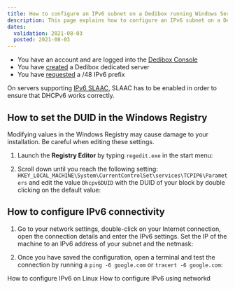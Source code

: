 ```yaml
---
title: How to configure an IPv6 subnet on a Dedibox running Windows Server
description: This page explains how to configure an IPv6 subnet on a Dedibox running Windows Server.
dates:
  validation: 2021-08-03
  posted: 2021-08-03
---
```


<Message type="requirement">

  - You have an account and are logged into the [Dedibox Console](https://console.online.net)
  - You have [created](/dedibox/dedicated-servers/how-to/order-a-server) a Dedibox dedicated server
  - You have [requested](/dedibox-network/ipv6/how-to/request-prefix) a /48 IPv6 prefix

</Message>

<Message type="important">

On servers supporting [IPv6 SLAAC](/dedibox-network/ipv6/how-to/enable-ipv6-slaac), SLAAC has to be enabled in order to ensure that DHCPv6 works correctly.

</Message>

## How to set the DUID in the Windows Registry

<Message type="important">

Modifying values in the Windows Registry may cause damage to your installation. Be careful when editing these settings.

</Message>

1. Launch the **Registry Editor** by typing `regedit.exe` in the start menu:

    <Lightbox src="scaleway_ipv6_regedit.png" width="" />

2. Scroll down until you reach the following setting: `HKEY_LOCAL_MACHINE\System\CurrentControlSet\services\TCPIP6\Parameters` and edit the value `Dhcpv6DUID` with the DUID of your block by double clicking on the default value:

    <Lightbox src="scaleway_ipv6_regedit_edit.png" width="" />

## How to configure IPv6 connectivity 

1. Go to your network settings, double-click on your Internet connection, open the connection details and enter the IPv6 settings. Set the IP of the machine to an IPv6 address of your subnet and the netmask:

    <Lightbox src="scaleway_ipv6_config_win.png" alt="" />

2. Once you have saved the configuration, open a terminal and test the connection by running a `ping -6 google.com` or `tracert -6 google.com`:

    <Lightbox src="scaleway_ipv6_ping6_win.png" alt="" />

<Navigation title="See Also">
  <PreviousButton to="/dedibox-network/ipv6/how-to/configure-ipv6-linux/">How to configure IPv6 on Linux</PreviousButton>
  <NextButton to="/dedibox-network/ipv6/how-to/enable-ipv6-networkd/">How to configure IPv6 using networkd</NextButton>
</Navigation>
